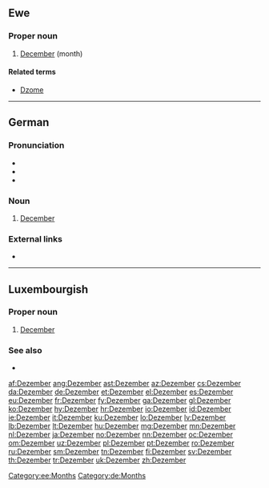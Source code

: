 ==Ewe==

===Proper noun===
{{head|ee|proper noun}}

# [[December]] (month)

====Related terms====
* [[Dzome]]

[[Category:ee:Months]]

----

==German==

===Pronunciation===
* {{IPA|/deˈtsɛmbɐ/|lang=de}}
* {{audio|De-Dezember.ogg|audio|lang=de}}
* {{hyphenation|De-zem-ber|lang=de}}

===Noun===
{{de-noun|m|Dezembers|gen2=Dezember|Dezember}}

# [[December]]

===External links===
* {{R:Duden}}

[[Category:de:Months]]

----

==Luxembourgish==

===Proper noun===
{{head|lb|proper noun|g=m}}

# [[December]]

===See also===
* {{list:Gregorian calendar months/lb}}

[[af:Dezember]]
[[ang:Dezember]]
[[ast:Dezember]]
[[az:Dezember]]
[[cs:Dezember]]
[[da:Dezember]]
[[de:Dezember]]
[[et:Dezember]]
[[el:Dezember]]
[[es:Dezember]]
[[eu:Dezember]]
[[fr:Dezember]]
[[fy:Dezember]]
[[ga:Dezember]]
[[gl:Dezember]]
[[ko:Dezember]]
[[hy:Dezember]]
[[hr:Dezember]]
[[io:Dezember]]
[[id:Dezember]]
[[ie:Dezember]]
[[it:Dezember]]
[[ku:Dezember]]
[[lo:Dezember]]
[[lv:Dezember]]
[[lb:Dezember]]
[[lt:Dezember]]
[[hu:Dezember]]
[[mg:Dezember]]
[[mn:Dezember]]
[[nl:Dezember]]
[[ja:Dezember]]
[[no:Dezember]]
[[nn:Dezember]]
[[oc:Dezember]]
[[om:Dezember]]
[[uz:Dezember]]
[[pl:Dezember]]
[[pt:Dezember]]
[[ro:Dezember]]
[[ru:Dezember]]
[[sm:Dezember]]
[[tn:Dezember]]
[[fi:Dezember]]
[[sv:Dezember]]
[[th:Dezember]]
[[tr:Dezember]]
[[uk:Dezember]]
[[zh:Dezember]]